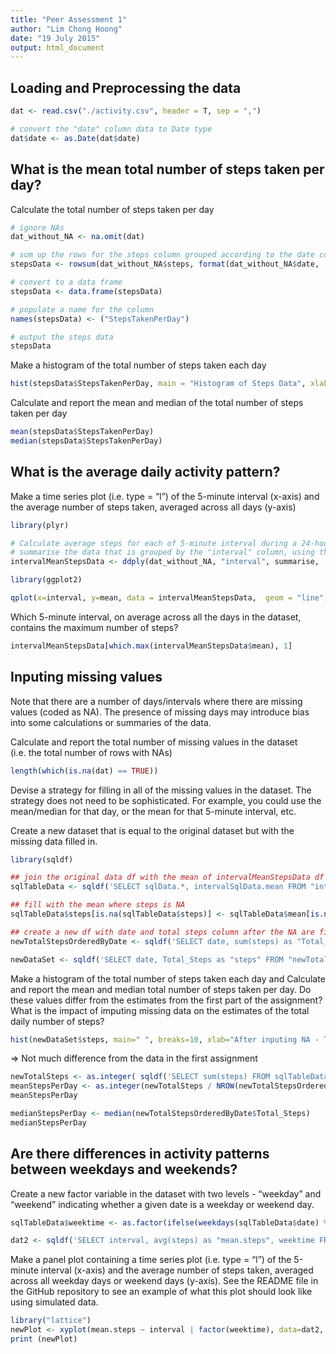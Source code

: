 ```yaml
---
title: "Peer Assessment 1"
author: "Lim Chong Hoong"
date: "19 July 2015"
output: html_document
---
```


## Loading and Preprocessing the data

```r
dat <- read.csv("./activity.csv", header = T, sep = ",")

# convert the "date" column data to Date type
dat$date <- as.Date(dat$date) 
```

## What is the mean total number of steps taken per day?

Calculate the total number of steps taken per day 

```r
# ignore NAs
dat_without_NA <- na.omit(dat)

# sum up the rows for the steps column grouped according to the date column
stepsData <- rowsum(dat_without_NA$steps, format(dat_without_NA$date, '%Y-%m-%d'))

# convert to a data frame
stepsData <- data.frame(stepsData)

# populate a name for the column
names(stepsData) <- ("StepsTakenPerDay")

# output the steps data
stepsData
```

Make a histogram of the total number of steps taken each day

```r
hist(stepsData$StepsTakenPerDay, main = "Histogram of Steps Data", xlab = "Steps Taken Per Day")
```

Calculate and report the mean and median of the total number of steps taken per day

```r
mean(stepsData$StepsTakenPerDay)
median(stepsData$StepsTakenPerDay)
```

## What is the average daily activity pattern?

Make a time series plot (i.e. type = "l") of the 5-minute interval (x-axis) and the average number of steps taken, averaged across all days (y-axis)


```r
library(plyr)

# Calculate average steps for each of 5-minute interval during a 24-hour period
# summarise the data that is grouped by the "interval" column, using the mean function
intervalMeanStepsData <- ddply(dat_without_NA, "interval", summarise,  mean=mean(steps))

library(ggplot2)

qplot(x=interval, y=mean, data = intervalMeanStepsData,  geom = "line", xlab="5 min interval", ylab="No. of steps", main="Average number of steps taken that is averaged across all days")
```

Which 5-minute interval, on average across all the days in the dataset, contains the maximum number of steps?

```r
intervalMeanStepsData[which.max(intervalMeanStepsData$mean), 1]
```

## Inputing missing values
Note that there are a number of days/intervals where there are missing values (coded as NA). The presence of missing days may introduce bias into some calculations or summaries of the data.

Calculate and report the total number of missing values in the dataset (i.e. the total number of rows with NAs)

```r
length(which(is.na(dat) == TRUE))
```

Devise a strategy for filling in all of the missing values in the dataset. The strategy does not need to be sophisticated. For example, you could use the mean/median for that day, or the mean for that 5-minute interval, etc.

Create a new dataset that is equal to the original dataset but with the missing data filled in.

```r
library(sqldf)

## join the original data df with the mean of intervalMeanStepsData df based on the Date and Interval value
sqlTableData <- sqldf('SELECT sqlData.*, intervalSqlData.mean FROM "intervalMeanStepsData" as intervalSqlData JOIN "dat" as sqldata ON sqldata.interval = intervalSqlData.interval ORDER BY sqlData.date, sqlData.interval ') 

## fill with the mean where steps is NA
sqlTableData$steps[is.na(sqlTableData$steps)] <- sqlTableData$mean[is.na(sqlTableData$steps)]

## create a new df with date and total steps column after the NA are filled in
newTotalStepsOrderedByDate <- sqldf('SELECT date, sum(steps) as "Total_Steps" FROM sqlTableData GROUP BY date ORDER BY date');

newDataSet <- sqldf('SELECT date, Total_Steps as "steps" FROM "newTotalStepsOrderedByDate" ORDER BY date');
```

Make a histogram of the total number of steps taken each day and Calculate and report the mean and median total number of steps taken per day. Do these values differ from the estimates from the first part of the assignment? What is the impact of imputing missing data on the estimates of the total daily number of steps?

```r
hist(newDataSet$steps, main=" ", breaks=10, xlab="After inputing NA - Total no. of steps taken daily")
```

=> Not much difference from the data in the first assignment 

```r
newTotalSteps <- as.integer( sqldf('SELECT sum(steps) FROM sqlTableData') );
meanStepsPerDay <- as.integer(newTotalSteps / NROW(newTotalStepsOrderedByDate) )
meanStepsPerDay

medianStepsPerDay <- median(newTotalStepsOrderedByDate$Total_Steps)
medianStepsPerDay
```

## Are there differences in activity patterns between weekdays and weekends?

Create a new factor variable in the dataset with two levels - "weekday" and "weekend" indicating whether a given date is a weekday or weekend day.

```r

sqlTableData$weektime <- as.factor(ifelse(weekdays(sqlTableData$date) %in% c("Saturday","Sunday"),"weekend", "weekday"))

dat2 <- sqldf('SELECT interval, avg(steps) as "mean.steps", weektime FROM sqlTableData GROUP BY weektime, interval ORDER BY interval ')
```

Make a panel plot containing a time series plot (i.e. type = "l") of the 5-minute interval (x-axis) and the average number of steps taken, averaged across all weekday days or weekend days (y-axis). See the README file in the GitHub repository to see an example of what this plot should look like using simulated data.

```r
library("lattice")
newPlot <- xyplot(mean.steps ~ interval | factor(weektime), data=dat2, type = 'l', main="Average no. of steps taken \nAveraged across all weekday days or weekend days", xlab="5min interval", ylab="Average no of steps taken")
print (newPlot)    
```
